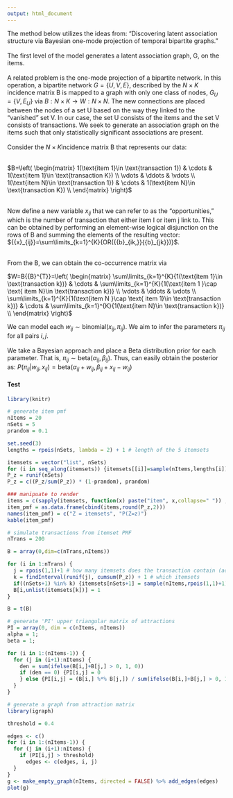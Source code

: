 ```yaml
---
output: html_document
---
```


The method below utilizes the ideas from: “Discovering latent association structure via Bayesian one-mode projection of temporal bipartite graphs.”  
<br>
The first level of the model generates a latent association graph, G, on the items.  
<br>
A related problem is the one-mode projection of a bipartite network. In this operation, a bipartite network $G=\{U,V,E\}$, described by the $N\times K$ incidence matrix B is mapped to a graph with only one class of nodes, ${{G}_{U}}=\{V,{{E}_{U}}\}$ via $B:N\times K\to W:N\times N$. The new connections are placed between the nodes of a set U based on the way they linked to the “vanished” set V. In our case, the set U consists of the items and the set V consists of transactions. We seek to generate an association graph on the items such that only statistically significant associations are present.  
<br>
Consider the $N\times K$incidence matrix B that represents our data:  
<br>

$B=\left( \begin{matrix}
   1(\text{item 1}\in \text{transaction 1}) & \cdots  & 1(\text{item 1}\in \text{transaction K})  \\
   \vdots  & \ddots  & \vdots   \\
   1(\text{item N}\in \text{transaction 1}) & \cdots  & 1(\text{item N}\in \text{transaction K})  \\
\end{matrix} \right)$ 

<br>
Now define a new variable ${{x}_{ij}}$ that we can refer to as the “opportunities,” which is the number of transaction that either item I or item j link to. This can be obtained by performing an element-wise logical disjunction on the rows of B and summing the elements of the resulting vector: ${{x}_{ij}}=\sum\limits_{k=1}^{K}{OR({{b}_{ik,}}{{b}_{jk}})}$.  

<br>
From the B, we can obtain the co-occurrence matrix via 
<br>

$W=B{{B}^{T}}=\left( \begin{matrix}
   \sum\limits_{k=1}^{K}{1(\text{item 1}\in \text{transaction k})} & \cdots  & \sum\limits_{k=1}^{K}{1(\text{item 1 }\cap \text{ item N}\in \text{transaction k})}  \\
   \vdots  & \ddots  & \vdots   \\
   \sum\limits_{k=1}^{K}{1(\text{item N }\cap \text{ item 1}\in \text{transaction k})} & \cdots  & \sum\limits_{k=1}^{K}{1(\text{item N}\in \text{transaction k})}  \\
\end{matrix} \right)$ 
<br>

We can model each ${{w}_{ij}}\sim \text{binomial(}{{x}_{ij}},{{\pi }_{ij}}\text{)}$. We aim to infer the parameters ${{\pi }_{ij}}$ for all pairs $i,j$.  
<br>
We take a Bayesian approach and place a Beta distribution prior for each parameter. That is, ${{\pi }_{ij}}\sim \text{beta(}{{\alpha }_{ij}},{{\beta }_{ij}}\text{)}$.  Thus, can easily obtain the posterior as: $P({{\pi }_{ij}}|{{w}_{ij}},{{x}_{ij}})=\text{beta(}{{\alpha }_{ij}}+{{w}_{ij}},{{\beta }_{ij}}+{{x}_{ij}}-{{w}_{ij}}\text{)}$
<br>

#### Test

```r
library(knitr)

# generate item pmf
nItems = 20
nSets = 5
prandom = 0.1

set.seed(3)
lengths = rpois(nSets, lambda = 2) + 1 # length of the 5 itemsets 

itemsets = vector("list", nSets)
for (i in seq_along(itemsets)) {itemsets[[i]]=sample(nItems,lengths[i])}
P_z = runif(nSets)
P_z = c((P_z/sum(P_z)) * (1-prandom), prandom)

### manipuate to render 
items = c(sapply(itemsets, function(x) paste("item", x,collapse=" ")) , "random")
item_pmf = as.data.frame(cbind(items,round(P_z,2)))
names(item_pmf) = c("Z = itemsets", "P(Z=z)")
kable(item_pmf)

```



```r
# simulate transactions from itemset PMF
nTrans = 200

B = array(0,dim=c(nTrans,nItems))

for (i in 1:nTrans) {
  j = rpois(1,1)+1 # how many itemsets does the transaction contain (add one to avoid empty transactions)
  k = findInterval(runif(j), cumsum(P_z)) + 1 # which itemsets
  if((nSets+1) %in% k) {itemsets[nSets+1] = sample(nItems,rpois(1,1)+1)} # if trans contains a random set, generate it
  B[i,unlist(itemsets[k])] = 1
}

B = t(B)
```

```r
# generate 'PI' upper triangular matrix of attractions 
PI = array(0, dim = c(nItems, nItems))
alpha = 1;
beta = 1;

for (i in 1:(nItems-1)) {
  for (j in (i+1):nItems) {
    den = sum(ifelse(B[i,]+B[j,] > 0, 1, 0))
    if (den == 0) {PI[i,j] = 0
    } else {PI[i,j] = (B[i,] %*% B[j,]) / sum(ifelse(B[i,]+B[j,] > 0, 1, 0))}
  }
}
```

```r
# generate a graph from attraction matrix
library(igraph)

threshold = 0.4

edges <- c()
for (i in 1:(nItems-1)) {
  for (j in (i+1):nItems) {
    if (PI[i,j] > threshold)
      edges <- c(edges, i, j)
  }
}
g <- make_empty_graph(nItems, directed = FALSE) %>% add_edges(edges)
plot(g)

```



